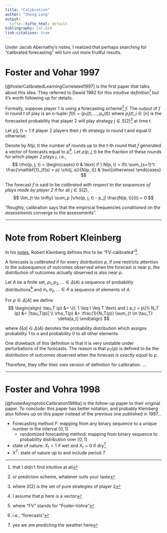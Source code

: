 ```yaml
---
title: "Calibration"
author: "Sheng Long"
output: 
  tufte::tufte_html: default
bibliography: cal.bib
link-citations: true 
---
```


Under Jacob Abernathy's notes, I realized that perhaps searching for "calibrated forecasting" will turn out more fruitful results. 

# Foster and Vohar 1997 

[@fosterCalibratedLearningCorrelated1997] is the first paper that talks about this idea. They referred to Dawid 1982 for this *intuitive definition*^[that I didn't find intuitive at all] but it's worth following up for details. 

Formally, suppose player 1 is using a forecasting scheme^[or prediction  scheme, whatever suits your taste] $f$. The output of $f$ in round $t$ of play is an $n$-tuple: $f(t) = (p_1(t), ..., p_n(t))$ where $p_j(t), j \in [n]$ is the forecasted probability that player 2 will play strategy $j \in S(2)$^[where $S(2)$ is the set of pure strategies of player 2] at time $t$. 

Let $\chi(j, t) = 1$ if player 2 players their $j$-th strategy in round $t$ and equal 0 otherwise. 

Denote by $N(p,t)$ the number of rounds up to the $t$-th round that $f$ generated a vector of forecasts equal to $p$^[I assume that $p$ here is a vector]. Let $\rho(p, j, t)$ be the fraction of these rounds for which player 2 plays $j$, i.e., 
$$
\rho(p, j, t) = \begin{cases}
0 & \text{ if } N(p, t) = 0\\ 
\sum_{s=1}^t \frac{\mathbf{1}_{f(s) = p} \chi(j, s)}{N(p, t)} & \text{otherwise}
\end{cases}
$$

The forecast $f$ is said to be *calibrated with respect to the sequences of plays made by player 2* if for all $j\in S(2)$, 
$$
\lim_{t \to \infty} \sum_p |\rho(p, j, t) - p_j|  \frac{N(p, t)}{t} = 0
$$ 

"Roughly, calibration says that the empirical frequencies *conditioned on the assessments* converge to the assessments". 

---

# Note from Robert Kleinberg  

In his [notes](https://www.cs.cornell.edu/courses/cs683/2007sp/lecnotes/week5.pdf), Robert Kleinberg defines this to be "FV-calibrated"^[where "FV" stands for "Foster-Vohra"]. 

A forecasts is *calibrated* if for every distribution $p$, if one restricts attention to the subsequence of outcomes observed when the forecast is near $p$, the distribution of outcomes actually observed is also near $p$. 

Let $A$ be a finite set, $p_1, p_2, ... \in \Delta(A)$  a sequence of probability distributions^[i.e., "forecasts"] and $a_1, a_2, ... \in A$ a sequence of elements of $A$. 

For $p \in \Delta[A]$ we define 
$$
\begin{align}
\tau_T (p) &= \{t: 1 \leq t \leq T \text{ and } p_t = p\}\\
N_T (p) &= |\tau_T(p)| \\
\rho_T(p) &= \frac{1}{N_T(p)} \sum_{t \in \tau_T} \delta[a_t]
\end{align}
$$

where $\delta[a] \in \Delta(A)$ denotes the probability distribution which assigns probability 1 to $a$ and probability 0 to all other elements. 

One drawback of this definition is that it is very unstable under perturbations of the forecasts. The reason is that $\rho_T(p)$ is defined to be the distribution of outcomes observed when the forecast *is exactly equal to* $p$. 

Therefore, they offer their own version of definition for calibration: 
... 

---

# Foster and Vohra 1998 

[@fosterAsymptoticCalibration1998a] is the follow-up paper to their original paper. To conclude: this paper has better notation, and probably Kleinberg also follows up on this paper instead of the previous one published in 1997... 

- Forecasting method $F$: mapping from any binary sequence to a unique number in the interval $[0, 1]$ 
  - randomized forecasting method: mapping from binary sequence to probability distribution over $[0, 1]$ 
- state of nature: $X_t= 1$ if wet and $X_t = 0$ if dry^[yes we are predicting the weather here] 
- $X^T$: state of nature up to and include period $T$ 

